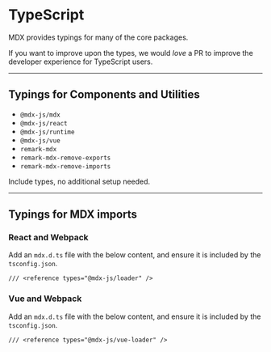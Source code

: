 # TypeScript

MDX provides typings for many of the core packages.

If you want to improve upon the types, we would _love_ a PR to
improve the developer experience for TypeScript users.

---

## Typings for Components and Utilities

- `@mdx-js/mdx`
- `@mdx-js/react`
- `@mdx-js/runtime`
- `@mdx-js/vue`
- `remark-mdx`
- `remark-mdx-remove-exports`
- `remark-mdx-remove-imports`

Include types, no additional setup needed.

---

## Typings for MDX imports

### React and Webpack

Add an `mdx.d.ts` file with the below content, and ensure it is included by the `tsconfig.json`.

```tsx
/// <reference types="@mdx-js/loader" />
```

### Vue and Webpack

Add an `mdx.d.ts` file with the below content, and ensure it is included by the `tsconfig.json`.

```tsx
/// <reference types="@mdx-js/vue-loader" />
```
